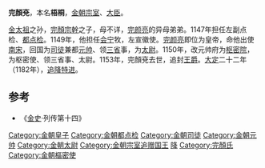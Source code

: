 '''完顏兗'''{{BD|12世纪|1122年后|1153年||catIdx=W}}，本名'''梧桐'''，[[金朝|金朝]][[宗室|宗室]]、[[大臣|大臣]]。

[[金太祖|金太祖]]之孙，[[完顏宗幹|完顏宗幹]]之子，母不详，[[完颜亮|完颜亮]]的异母弟弟。1147年担任左副点检、[[都点检|都点检]]。1149年，他担任[[会宁|会宁]]牧，左宣徽使。[[完颜亮|完颜亮]]即位为皇帝，命他出使[[南宋|南宋]]，回国为[[司徒|司徒]]兼都[[元帅|元帅]]、领[[三省|三省]]事，为[[太尉|太尉]]。1150年，改元帅府为[[枢密院|枢密院]]，为枢密使、领三省事、太尉。1153年，完顏兗去世，追封[[王爵|王爵]]。[[大定_(金朝)|大定]]二十二年（1182年），[[追降|追降]][[特进|特进]]。

==参考==
*《[[金史|金史]]·列传第十四》

[[Category:金朝皇子|Category:金朝皇子]]
[[Category:金朝都点检|Category:金朝都点检]]
[[Category:金朝司徒|Category:金朝司徒]]
[[Category:金朝元帅|Category:金朝元帅]]
[[Category:金朝太尉|Category:金朝太尉]]
[[Category:金朝宗室追赠国王|Category:金朝宗室追赠国王]]
[[Category:金朝特进|降]]
[[Category:完顏氏|Category:完顏氏]]
[[Category:金朝樞密使|Category:金朝樞密使]]
